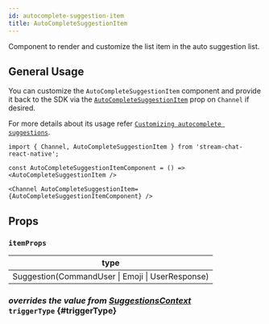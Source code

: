 ```yaml
---
id: autocomplete-suggestion-item
title: AutoCompleteSuggestionItem
---
```



Component to render and customize the list item in the auto suggestion list.

## General Usage

You can customize the `AutoCompleteSuggestionItem` component and provide it back to the SDK via the [`AutoCompleteSuggestionItem`](../channel/channel.mdx#autocompletesuggestionitem) prop on `Channel` if desired.

For more details about its usage refer [`Customizing autocomplete suggestions`](../../ui-cookbook/custom-auto-complete-suggestion-list.mdx).

```tsx
import { Channel, AutoCompleteSuggestionItem } from 'stream-chat-react-native';

const AutoCompleteSuggestionItemComponent = () => <AutoCompleteSuggestionItem />

<Channel AutoCompleteSuggestionItem={AutoCompleteSuggestionItemComponent} />
```

## Props

### `itemProps`

| type                                             |
| ------------------------------------------------ |
| Suggestion(CommandUser \| Emoji \| UserResponse) |

### <div class="label description">_overrides the value from [SuggestionsContext](../../../state-and-offline-support/contexts/suggestions-context#triggertype)_</div> `triggerType` {#triggerType}

<TriggerType />
